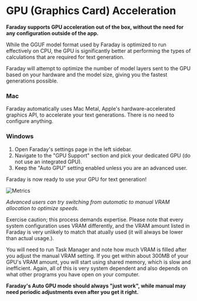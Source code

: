 # GPU (Graphics Card) Acceleration

**Faraday supports GPU acceleration out of the box, without the need for any configuration outside of the app.**

While the GGUF model format used by Faraday is optimized to run effectively on CPU, the GPU is significantly better at performing the types of calculations that are required for text generation.

Faraday will attempt to optimize the number of model layers sent to the GPU based on your hardware and the model size, giving you the fastest generations possible.

### Mac

Faraday automatically uses Mac Metal, Apple's hardware-accelerated graphics API, to accelerate your text generations. There is no need to configure anything.

### Windows

1. Open Faraday's settings page in the left sidebar.
2. Navigate to the "GPU Support" section and pick your dedicated GPU (do not use an integrated GPU).
3. Keep the "Auto GPU" setting enabled unless you are an advanced user.

Faraday is now ready to use your GPU for text generation!

![Metrics](/images/gpu_support.png)

_Advanced users can try switching from automatic to manual VRAM allocation to optimize speeds._

Exercise caution; this process demands expertise. Please note that every system configuration uses VRAM differently, and the VRAM amount listed in Faraday is very unlikely to match that atually used (it will always be lower than actual usage.).

You will need to run Task Manager and note how much VRAM is filled after you adjust the manual VRAM setting. If you get within about 300MB of your GPU's VRAM amount, you will start using shared memory, which is slow and inefficient. Again, all of this is very system dependent and also depends on what other programs you have open on your computer.

**Faraday's Auto GPU mode should always "just work", while manual may need periodic adjustments even after you get it right.**
